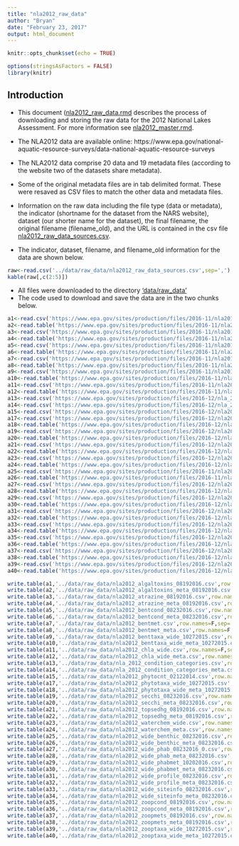 ```yaml
---
title: "nla2012_raw_data"
author: "Bryan"
date: "February 23, 2017"
output: html_document
---
```


```r
knitr::opts_chunk$set(echo = TRUE)

options(stringsAsFactors = FALSE) 
library(knitr)

```

## Introduction
* This document ([nla2012_raw_data.rmd](https://github.com/willbmisled/lakes_database/blob/master/R/nla2012_raw_data.Rmd) describes the process of downloading and storing the raw data for the 2012 National Lakes Assessment.  For more information see [nla2012_master.rmd](https://github.com/willbmisled/lakes_database/blob/master/R/nla2012_master.Rmd).

* The NLA2012 data are available online: https://www.epa.gov/national-aquatic-resource-surveys/data-national-aquatic-resource-surveys

* The NLA2012 data comprise 20 data and 19 metadata files (according to the website two of the datasets share metadata).  

* Some of the original metadata files are in tab delimited format. These were resaved as CSV files to match the other data and metadata files.

* Information on the raw data including the file type (data or metadata), the indicator (shortname for the dataset from the NARS website), dataset (our shorter name for the dataset), the final filename, the original filename (filename_old), and the URL is contained in the csv file [nla2012_raw_data_sources.csv](https://github.com/willbmisled/lakes_database/blob/master/data/NLA2012_data_sources.csv).

* The indicator, dataset, filename, and filename_old information for the data are shown below.


```r
raw<-read.csv('../data/raw_data/nla2012_raw_data_sources.csv',sep=',')
kable(raw[,c(2:5)])
```

* All files were downloaded to the directory ['data/raw_data'](https://github.com/willbmisled/lakes_database/tree/master/data/raw_data)
* The code used to download and save the data are in the two chunks below.

```r
a1<-read.csv('https://www.epa.gov/sites/production/files/2016-11/nla2012_algaltoxins_08192016.csv')
a2<-read.table('https://www.epa.gov/sites/production/files/2016-11/nla2012_algaltoxins_meta_08192016.txt',sep='\t', header=TRUE)
a3<-read.csv('https://www.epa.gov/sites/production/files/2016-11/nla2012_atrazine_08192016.csv')
a4<-read.table('https://www.epa.gov/sites/production/files/2016-11/nla2012_atrazine_meta_08192016.txt',sep='\t', header=TRUE)
a5<-read.csv('https://www.epa.gov/sites/production/files/2016-11/nla2012_bentcond_08232016.csv')
a6<-read.table('https://www.epa.gov/sites/production/files/2016-11/nla2012_bentcond_meta_08232016.txt',sep='\t', header=TRUE)
a7<-read.csv('https://www.epa.gov/sites/production/files/2016-11/nla2012_bentmet.csv')
a8<-read.table('https://www.epa.gov/sites/production/files/2016-11/nla2012_bentmet_meta.txt',sep='\t', header=TRUE)
a9<-read.csv('https://www.epa.gov/sites/production/files/2016-11/nla2012_benttaxa_wide_10272015.csv')
a10<-read.table('https://www.epa.gov/sites/production/files/2016-11/nla2012_benttaxa_wide_meta_10272015.txt',sep='\t', header=TRUE)
a11<-read.csv('https://www.epa.gov/sites/production/files/2016-11/nla2012_chla_wide.csv')
a12<-read.table('https://www.epa.gov/sites/production/files/2016-11/nla2012_chla_wide_meta.txt',sep='\t', header=TRUE)
a13<-read.csv('https://www.epa.gov/sites/production/files/2016-12/nla_2012_condition_categories.csv')
a14<-read.csv('https://www.epa.gov/sites/production/files/2016-12/nla_2012_condition_categories_meta.csv')
a15<-read.csv('https://www.epa.gov/sites/production/files/2016-12/nla2012_phytocnt_02122014.csv')
a17<-read.csv('https://www.epa.gov/sites/production/files/2016-12/nla2012_phytotaxa_wide_10272015.csv')
a18<-read.table('https://www.epa.gov/sites/production/files/2016-12/nla2012_phytotaxa_wide_meta_10272015.txt',sep='\t', header=TRUE)
a19<-read.csv('https://www.epa.gov/sites/production/files/2016-12/nla2012_secchi_08232016.csv')
a20<-read.table('https://www.epa.gov/sites/production/files/2016-12/nla2012_secchi_meta_08232016.txt',sep='\t', header=TRUE)
a21<-read.csv('https://www.epa.gov/sites/production/files/2016-12/nla2012_topsedhg_08192016.csv')
a22<-read.table('https://www.epa.gov/sites/production/files/2016-12/nla2012_topsedhg_meta_08192016.txt',sep='\t', header=TRUE)
a23<-read.csv('https://www.epa.gov/sites/production/files/2016-12/nla2012_waterchem_wide.csv')
a24<-read.table('https://www.epa.gov/sites/production/files/2016-12/nla2012_waterchem_meta.txt',sep='\t', header=TRUE)
a25<-read.csv('https://www.epa.gov/sites/production/files/2016-11/nla2012_wide_benthic_08232016.csv')
a26<-read.table('https://www.epa.gov/sites/production/files/2016-11/nla2012_wide_benthic_meta_08232016.txt',sep='\t', header=TRUE)
a27<-read.csv('https://www.epa.gov/sites/production/files/2016-12/nla2012_wide_phab_08232016_0.csv')
a28<-read.table('https://www.epa.gov/sites/production/files/2016-12/nla2012_wide_phab_meta_08232016.txt',sep='\t', header=TRUE)
a29<-read.csv('https://www.epa.gov/sites/production/files/2016-12/nla2012_wide_phabmet_10202016.csv')
a30<-read.table('https://www.epa.gov/sites/production/files/2016-12/nla2012_wide_phabmet_meta_08232016.txt',sep='\t', header=TRUE)
a31<-read.csv('https://www.epa.gov/sites/production/files/2016-12/nla2012_wide_profile_08232016.csv')
a32<-read.table('https://www.epa.gov/sites/production/files/2016-12/nla2012_wide_profile_meta_08232016.txt',sep='\t', header=TRUE)
a33<-read.csv('https://www.epa.gov/sites/production/files/2016-12/nla2012_wide_siteinfo_08232016.csv')
a34<-read.table('https://www.epa.gov/sites/production/files/2016-12/nla2012_wide_siteinfo_meta_08232016.txt',sep='\t', header=TRUE)
a35<-read.csv('https://www.epa.gov/sites/production/files/2016-12/nla2012_zoopcond_08192016.csv')
a36<-read.table('https://www.epa.gov/sites/production/files/2016-12/nla2012_zoopcond_meta_08192016.txt',sep='\t', header=TRUE)
a37<-read.csv('https://www.epa.gov/sites/production/files/2016-12/nla2012_zoopmets_08192016.csv')
a38<-read.table('https://www.epa.gov/sites/production/files/2016-12/nla2012_zoopmets_meta_08192016.txt',sep='\t', header=TRUE)
a39<-read.csv('https://www.epa.gov/sites/production/files/2016-12/nla2012_zooptaxa_wide_10272015.csv')
a40<-read.table('https://www.epa.gov/sites/production/files/2016-12/nla2012_zooptaxa_wide_meta_10272015.txt',sep='\t', header=TRUE)
```

```r
write.table(a1,'../data/raw_data/nla2012_algaltoxins_08192016.csv',row.names=F,sep=',')
write.table(a2,'../data/raw_data/nla2012_algaltoxins_meta_08192016.csv',row.names=F,sep=',')
write.table(a3,'../data/raw_data/nla2012_atrazine_08192016.csv',row.names=F,sep=',')
write.table(a4,'../data/raw_data/nla2012_atrazine_meta_08192016.csv',row.names=F,sep=',')
write.table(a5,'../data/raw_data/nla2012_bentcond_08232016.csv',row.names=F,sep=',')
write.table(a6,'../data/raw_data/nla2012_bentcond_meta_08232016.csv',row.names=F,sep=',')
write.table(a7,'../data/raw_data/nla2012_bentmet.csv',row.names=F,sep=',')
write.table(a8,'../data/raw_data/nla2012_bentmet_meta.csv',row.names=F,sep=',')
write.table(a9,'../data/raw_data/nla2012_benttaxa_wide_10272015.csv',row.names=F,sep=',')
write.table(a10,'../data/raw_data/nla2012_benttaxa_wide_meta_10272015.csv',row.names=F,sep=',')
write.table(a11,'../data/raw_data/nla2012_chla_wide.csv',row.names=F,sep=',')
write.table(a12,'../data/raw_data/nla2012_chla_wide_meta.csv',row.names=F,sep=',')
write.table(a13,'../data/raw_data/nla_2012_condition_categories.csv',row.names=F,sep=',')
write.table(a14,'../data/raw_data/nla_2012_condition_categories_meta.csv',row.names=F,sep=',')
write.table(a15,'../data/raw_data/nla2012_phytocnt_02122014.csv',row.names=F,sep=',')
write.table(a17,'../data/raw_data/nla2012_phytotaxa_wide_10272015.csv',row.names=F,sep=',')
write.table(a18,'../data/raw_data/nla2012_phytotaxa_wide_meta_10272015.csv',row.names=F,sep=',')
write.table(a19,'../data/raw_data/nla2012_secchi_08232016.csv',row.names=F,sep=',')
write.table(a20,'../data/raw_data/nla2012_secchi_meta_08232016.csv',row.names=F,sep=',')
write.table(a21,'../data/raw_data/nla2012_topsedhg_08192016.csv',row.names=F,sep=',')
write.table(a22,'../data/raw_data/nla2012_topsedhg_meta_08192016.csv',row.names=F,sep=',')
write.table(a23,'../data/raw_data/nla2012_waterchem_wide.csv',row.names=F,sep=',')
write.table(a24,'../data/raw_data/nla2012_waterchem_meta.csv',row.names=F,sep=',')
write.table(a25,'../data/raw_data/nla2012_wide_benthic_08232016.csv',row.names=F,sep=',')
write.table(a26,'../data/raw_data/nla2012_wide_benthic_meta_08232016.csv',row.names=F,sep=',')
write.table(a27,'../data/raw_data/nla2012_wide_phab_08232016_0.csv',row.names=F,sep=',')
write.table(a28,'../data/raw_data/nla2012_wide_phab_meta_08232016.csv',row.names=F,sep=',')
write.table(a29,'../data/raw_data/nla2012_wide_phabmet_10202016.csv',row.names=F,sep=',')
write.table(a30,'../data/raw_data/nla2012_wide_phabmet_meta_08232016.csv',row.names=F,sep=',')
write.table(a31,'../data/raw_data/nla2012_wide_profile_08232016.csv',row.names=F,sep=',')
write.table(a32,'../data/raw_data/nla2012_wide_profile_meta_08232016.csv',row.names=F,sep=',')
write.table(a33,'../data/raw_data/nla2012_wide_siteinfo_08232016.csv',row.names=F,sep=',')
write.table(a34,'../data/raw_data/nla2012_wide_siteinfo_meta_08232016.csv',row.names=F,sep=',')
write.table(a35,'../data/raw_data/nla2012_zoopcond_08192016.csv',row.names=F,sep=',')
write.table(a36,'../data/raw_data/nla2012_zoopcond_meta_08192016.csv',row.names=F,sep=',')
write.table(a37,'../data/raw_data/nla2012_zoopmets_08192016.csv',row.names=F,sep=',')
write.table(a38,'../data/raw_data/nla2012_zoopmets_meta_08192016.csv',row.names=F,sep=',')
write.table(a39,'../data/raw_data/nla2012_zooptaxa_wide_10272015.csv',row.names=F,sep=',')
write.table(a40,'../data/raw_data/nla2012_zooptaxa_wide_meta_10272015.csv',row.names=F,sep=',')
```